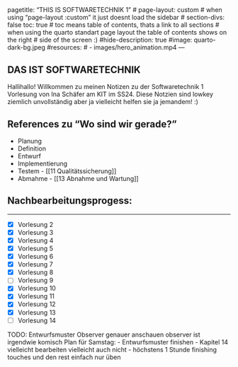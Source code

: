 <!--TAGS-->
---
pagetitle: "THIS IS SOFTWARETECHNIK 1"
# page-layout: custom
# when using "page-layout :custom" it just doesnt load the sidebar
# section-divs: false
toc: true
# toc means table of contents, thats a link to all sections
# when using the quarto standart page layout the table of contents shows on the right # side of the screen :)
#hide-description: true
#image: quarto-dark-bg.jpeg
#resources: 
#  - images/hero_animation.mp4
---
<!--/TAGS-->

## DAS IST SOFTWARETECHNIK

Hallihallo! Willkommen zu meinen Notizen zu der Softwaretechnik 1 Vorlesung von Ina Schäfer am KIT im SS24. Diese Notzien sind lowkey ziemlich unvollständig aber ja vielleicht helfen sie ja jemandem! :)


## References zu "Wo sind wir gerade?"
- Planung 
- Definition
- Entwurf
- Implementierung
- Testem - [[11 Qualitätssicherung]]
- Abmahme - [[13 Abnahme und Wartung]]

## Nachbearbeitungsprogess:
***

- [X] Vorlesung 2
- [X] Vorlesung 3
- [X] Vorlesung 4
- [X] Vorlesung 5
- [X] Vorlesung 6
- [X] Vorlesung 7
- [X] Vorlesung 8
- [ ] Vorlesung 9
- [X] Vorlesung 10
- [X] Vorlesung 11
- [X] Vorlesung 12
- [X] Vorlesung 13
- [ ] Vorlesung 14

TODO: Entwurfsmuster Observer genauer anschauen observer ist irgendwie komisch
Plan für Samstag:
- Entwurfsmuster finishen
- Kapitel 14 vielleicht bearbeiten vielleicht auch nicht
- höchstens 1 Stunde finishing touches und den rest einfach nur üben